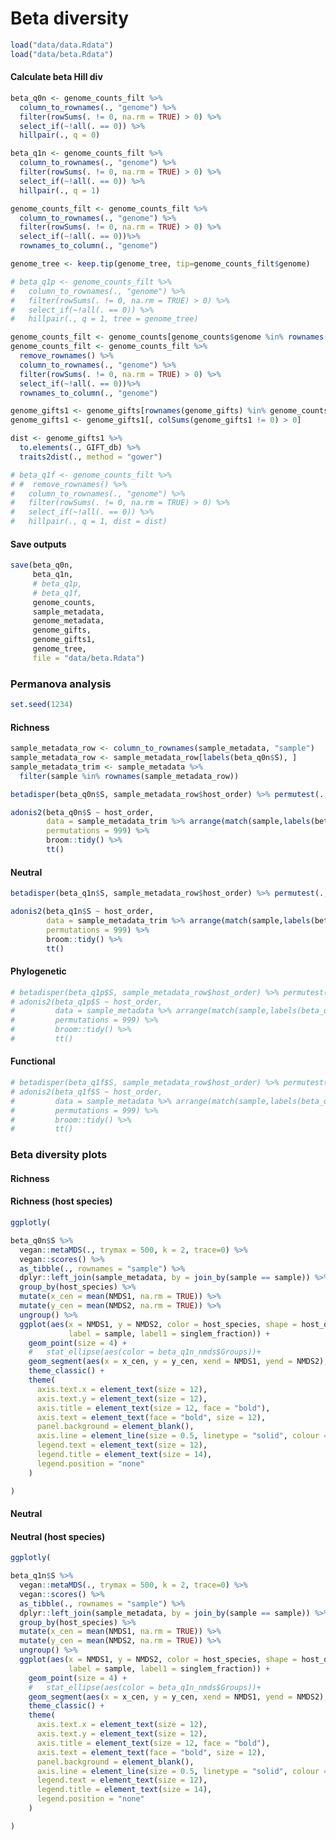 # Beta diversity

```r
load("data/data.Rdata")
load("data/beta.Rdata")
```

#### Calculate beta Hill div

```r
beta_q0n <- genome_counts_filt %>%
  column_to_rownames(., "genome") %>%
  filter(rowSums(. != 0, na.rm = TRUE) > 0) %>%
  select_if(~!all(. == 0)) %>%
  hillpair(., q = 0)

beta_q1n <- genome_counts_filt %>%
  column_to_rownames(., "genome") %>%
  filter(rowSums(. != 0, na.rm = TRUE) > 0) %>%
  select_if(~!all(. == 0)) %>%
  hillpair(., q = 1)

genome_counts_filt <- genome_counts_filt %>%
  column_to_rownames(., "genome") %>%
  filter(rowSums(. != 0, na.rm = TRUE) > 0) %>%
  select_if(~!all(. == 0))%>%
  rownames_to_column(., "genome")

genome_tree <- keep.tip(genome_tree, tip=genome_counts_filt$genome)

# beta_q1p <- genome_counts_filt %>%
#   column_to_rownames(., "genome") %>%
#   filter(rowSums(. != 0, na.rm = TRUE) > 0) %>%
#   select_if(~!all(. == 0)) %>%
#   hillpair(., q = 1, tree = genome_tree)

genome_counts_filt <- genome_counts[genome_counts$genome %in% rownames(genome_gifts),]
genome_counts_filt <- genome_counts_filt %>%
  remove_rownames() %>% 
  column_to_rownames(., "genome") %>%
  filter(rowSums(. != 0, na.rm = TRUE) > 0) %>%
  select_if(~!all(. == 0))%>%
  rownames_to_column(., "genome")

genome_gifts1 <- genome_gifts[rownames(genome_gifts) %in% genome_counts_filt$genome,]
genome_gifts1 <- genome_gifts1[, colSums(genome_gifts1 != 0) > 0]

dist <- genome_gifts1 %>%
  to.elements(., GIFT_db) %>%
  traits2dist(., method = "gower")

# beta_q1f <- genome_counts_filt %>%
# #  remove_rownames() %>% 
#   column_to_rownames(., "genome") %>%
#   filter(rowSums(. != 0, na.rm = TRUE) > 0) %>%
#   select_if(~!all(. == 0)) %>%
#   hillpair(., q = 1, dist = dist)

```
#### Save outputs
```r
save(beta_q0n, 
     beta_q1n, 
     # beta_q1p, 
     # beta_q1f,
     genome_counts,
     sample_metadata,
     genome_metadata,
     genome_gifts,
     genome_gifts1,
     genome_tree,
     file = "data/beta.Rdata")
```

### Permanova analysis
```r
set.seed(1234)
```

#### Richness
```r
sample_metadata_row <- column_to_rownames(sample_metadata, "sample") 
sample_metadata_row <- sample_metadata_row[labels(beta_q0n$S), ]
sample_metadata_trim <- sample_metadata %>%
  filter(sample %in% rownames(sample_metadata_row))

betadisper(beta_q0n$S, sample_metadata_row$host_order) %>% permutest(., pairwise = TRUE) 

adonis2(beta_q0n$S ~ host_order, 
        data = sample_metadata_trim %>% arrange(match(sample,labels(beta_q0n$S))), 
        permutations = 999) %>%
        broom::tidy() %>%
        tt()
```

#### Neutral
```r
betadisper(beta_q1n$S, sample_metadata_row$host_order) %>% permutest(., pairwise = TRUE) 

adonis2(beta_q1n$S ~ host_order, 
        data = sample_metadata_trim %>% arrange(match(sample,labels(beta_q1n$S))), 
        permutations = 999) %>%
        broom::tidy() %>%
        tt()
```

#### Phylogenetic
```r
# betadisper(beta_q1p$S, sample_metadata_row$host_order) %>% permutest(., pairwise = TRUE) 
# adonis2(beta_q1p$S ~ host_order, 
#         data = sample_metadata %>% arrange(match(sample,labels(beta_q1p$S))), 
#         permutations = 999) %>%
#         broom::tidy() %>%
#         tt()
```

#### Functional
```r
# betadisper(beta_q1f$S, sample_metadata_row$host_order) %>% permutest(., pairwise = TRUE) 
# adonis2(beta_q1f$S ~ host_order,
#         data = sample_metadata %>% arrange(match(sample,labels(beta_q1f$S))),
#         permutations = 999) %>%
#         broom::tidy() %>%
#         tt()
```

### Beta diversity plots

#### Richness

#### Richness (host species)

```r

ggplotly(

beta_q0n$S %>%
  vegan::metaMDS(., trymax = 500, k = 2, trace=0) %>%
  vegan::scores() %>%
  as_tibble(., rownames = "sample") %>%
  dplyr::left_join(sample_metadata, by = join_by(sample == sample)) %>%
  group_by(host_species) %>%
  mutate(x_cen = mean(NMDS1, na.rm = TRUE)) %>%
  mutate(y_cen = mean(NMDS2, na.rm = TRUE)) %>%
  ungroup() %>%
  ggplot(aes(x = NMDS1, y = NMDS2, color = host_species, shape = host_order,
             label = sample, label1 = singlem_fraction)) +
    geom_point(size = 4) +
    #   stat_ellipse(aes(color = beta_q1n_nmds$Groups))+
    geom_segment(aes(x = x_cen, y = y_cen, xend = NMDS1, yend = NMDS2), alpha = 0.9, show.legend = FALSE) +
    theme_classic() +
    theme(
      axis.text.x = element_text(size = 12),
      axis.text.y = element_text(size = 12),
      axis.title = element_text(size = 12, face = "bold"),
      axis.text = element_text(face = "bold", size = 12),
      panel.background = element_blank(),
      axis.line = element_line(size = 0.5, linetype = "solid", colour = "black"),
      legend.text = element_text(size = 12),
      legend.title = element_text(size = 14),
      legend.position = "none"
    )

) 
```

#### Neutral


#### Neutral (host species)

```r

ggplotly(

beta_q1n$S %>%
  vegan::metaMDS(., trymax = 500, k = 2, trace=0) %>%
  vegan::scores() %>%
  as_tibble(., rownames = "sample") %>%
  dplyr::left_join(sample_metadata, by = join_by(sample == sample)) %>%
  group_by(host_species) %>%
  mutate(x_cen = mean(NMDS1, na.rm = TRUE)) %>%
  mutate(y_cen = mean(NMDS2, na.rm = TRUE)) %>%
  ungroup() %>%
  ggplot(aes(x = NMDS1, y = NMDS2, color = host_species, shape = host_order,
             label = sample, label1 = singlem_fraction)) +
    geom_point(size = 4) +
    #   stat_ellipse(aes(color = beta_q1n_nmds$Groups))+
    geom_segment(aes(x = x_cen, y = y_cen, xend = NMDS1, yend = NMDS2), alpha = 0.9, show.legend = FALSE) +
    theme_classic() +
    theme(
      axis.text.x = element_text(size = 12),
      axis.text.y = element_text(size = 12),
      axis.title = element_text(size = 12, face = "bold"),
      axis.text = element_text(face = "bold", size = 12),
      panel.background = element_blank(),
      axis.line = element_line(size = 0.5, linetype = "solid", colour = "black"),
      legend.text = element_text(size = 12),
      legend.title = element_text(size = 14),
      legend.position = "none"
    )

)

```



